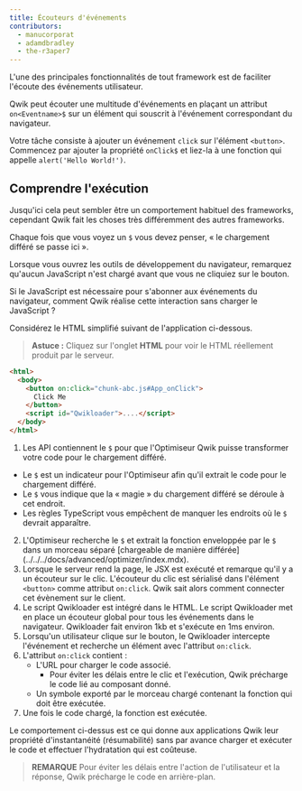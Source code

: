 ```yaml
---
title: Écouteurs d'événements
contributors:
  - manucorporat
  - adamdbradley
  - the-r3aper7
---
```


L'une des principales fonctionnalités de tout framework est de faciliter l'écoute des événements utilisateur.

Qwik peut écouter une multitude d'événements en plaçant un attribut `on<Eventname>$` sur un élément qui souscrit à l'événement correspondant du navigateur.

Votre tâche consiste à ajouter un événement `click` sur l'élément `<button>`. Commencez par ajouter la propriété `onClick$` et liez-la à une fonction qui appelle `alert('Hello World!')`.

## Comprendre l'exécution

Jusqu'ici cela peut sembler être un comportement habituel des frameworks, cependant Qwik fait les choses très différemment des autres frameworks.

Chaque fois que vous voyez un `$` vous devez penser, « le chargement différé se passe ici ».

Lorsque vous ouvrez les outils de développement du navigateur, remarquez qu'aucun JavaScript n'est chargé avant que vous ne cliquiez sur le bouton.

Si le JavaScript est nécessaire pour s'abonner aux événements du navigateur, comment Qwik réalise cette interaction sans charger le JavaScript ?

Considérez le HTML simplifié suivant de l'application ci-dessous.

> **Astuce :** Cliquez sur l'onglet **HTML** pour voir le HTML réellement produit par le serveur.

```HTML
<html>
  <body>
    <button on:click="chunk-abc.js#App_onClick">
      Click Me
    </button>
    <script id="Qwikloader">....</script>
  </body>
</html>
```

1. Les API contiennent le `$` pour que l'Optimiseur Qwik puisse transformer votre code pour le chargement différé.

- Le `$` est un indicateur pour l'Optimiseur afin qu'il extrait le code pour le chargement différé.
- Le `$` vous indique que la « magie » du chargement différé se déroule à cet endroit.
- Les règles TypeScript vous empêchent de manquer les endroits où le `$` devrait apparaître.

2. L'Optimiseur recherche le `$` et extrait la fonction enveloppée par le `$` dans un morceau séparé [chargeable de manière différée] (../../../docs/advanced/optimizer/index.mdx).
3. Lorsque le serveur rend la page, le JSX est exécuté et remarque qu'il y a un écouteur sur le clic. L'écouteur du clic est sérialisé dans l'élément `<button>` comme attribut `on:click`. Qwik sait alors comment connecter cet évènement sur le client.
4. Le script Qwikloader est intégré dans le HTML. Le script Qwikloader met en place un écouteur global pour tous les événements dans le navigateur. Qwikloader fait environ 1kb et s'exécute en 1ms environ.
5. Lorsqu'un utilisateur clique sur le bouton, le Qwikloader intercepte l'événement et recherche un élément avec l'attribut `on:click`.
6. L'attribut `on:click` contient :
   - L'URL pour charger le code associé.
     - Pour éviter les délais entre le clic et l'exécution, Qwik précharge le code lié au composant donné.
   - Un symbole exporté par le morceau chargé contenant la fonction qui doit être exécutée.
7. Une fois le code chargé, la fonction est exécutée.

Le comportement ci-dessus est ce qui donne aux applications Qwik leur propriété d'instantanéité (résumabilité) sans par avance charger et exécuter le code et effectuer l'hydratation qui est coûteuse.

> **REMARQUE**
> Pour éviter les délais entre l'action de l'utilisateur et la réponse, Qwik précharge le code en arrière-plan.

